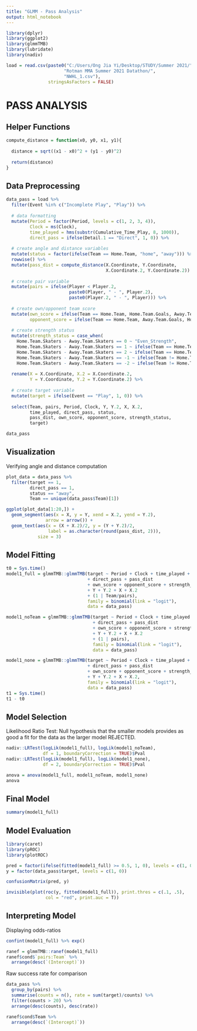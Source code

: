 ```yaml
---
title: "GLMM - Pass Analysis"
output: html_notebook
---
```


```r
library(dplyr)
library(ggplot2)
library(glmmTMB)
library(lubridate)
library(nadiv)
```

```r
load = read.csv(paste0("C:/Users/Ong Jia Yi/Desktop/STUDY/Summer 2021/",
                      "Rotman MMA Summer 2021 Datathon/",
                      "NWHL_1.csv"),
                stringsAsFactors = FALSE)
```



# PASS ANALYSIS

## Helper Functions

```r
compute_distance = function(x0, y0, x1, y1){
  
  distance = sqrt((x1 - x0)^2 + (y1 - y0)^2)
  
  return(distance)
}
```


## Data Preprocessing

```r
data_pass = load %>%
  filter(Event %in% c("Incomplete Play", "Play")) %>% 
  
  # data formatting
  mutate(Period = factor(Period, levels = c(1, 2, 3, 4)),
         Clock = ms(Clock),
         time_played = hms(substr(Cumulative_Time_Play, 8, 1000)),
         direct_pass = ifelse(Detail.1 == "Direct", 1, 0)) %>%
  
  # create angle and distance variables
  mutate(status = factor(ifelse(Team == Home.Team, "home", "away"))) %>%
  rowwise() %>%
  mutate(pass_dist = compute_distance(X.Coordinate, Y.Coordinate,
                                      X.Coordinate.2, Y.Coordinate.2)) %>%
  
  # create pair variable
  mutate(pairs = ifelse(Player < Player.2,
                        paste0(Player, " - ", Player.2),
                        paste0(Player.2, " - ", Player))) %>%
  
  # create own/opponent team score
  mutate(own_score = ifelse(Team == Home.Team, Home.Team.Goals, Away.Team.Goals),
         opponent_score = ifelse(Team == Home.Team, Away.Team.Goals, Home.Team.Goals)) %>%
  
  # create strength status
  mutate(strength_status = case_when(
    Home.Team.Skaters - Away.Team.Skaters == 0 ~ "Even_Strength",
    Home.Team.Skaters - Away.Team.Skaters == 1 ~ ifelse(Team == Home.Team, "Power_Play_1", "Penalty_Kill_1"),
    Home.Team.Skaters - Away.Team.Skaters == 2 ~ ifelse(Team == Home.Team, "Power_Play_2", "Penalty_Kill_2"),
    Home.Team.Skaters - Away.Team.Skaters == -1 ~ ifelse(Team != Home.Team, "Power_Play_1", "Penalty_Kill_1"),
    Home.Team.Skaters - Away.Team.Skaters == -2 ~ ifelse(Team != Home.Team, "Power_Play_2", "Penalty_Kill_2"))) %>%
  
  rename(X = X.Coordinate, X.2 = X.Coordinate.2,
         Y = Y.Coordinate, Y.2 = Y.Coordinate.2) %>%
  
  # create target variable
  mutate(target = ifelse(Event == "Play", 1, 0)) %>%
  
  select(Team, pairs, Period, Clock, Y, Y.2, X, X.2,
         time_played, direct_pass, status,
         pass_dist, own_score, opponent_score, strength_status,
         target)
```

```r
data_pass
```


## Visualization

Verifying angle and distance computation
```r
plot_data = data_pass %>%
  filter(target == 1,
         direct_pass == 1,
         status == "away",
         Team == unique(data_pass$Team)[1])

ggplot(plot_data[1:20,]) +
  geom_segment(aes(x = X, y = Y, xend = X.2, yend = Y.2),
               arrow = arrow()) +
  geom_text(aes(x = (X + X.2)/2, y = (Y + Y.2)/2,
                label = as.character(round(pass_dist, 2))),
            size = 3)
```


## Model Fitting

```r
t0 = Sys.time()
model1_full = glmmTMB::glmmTMB(target ~ Period + Clock + time_played + status
                               + direct_pass + pass_dist 
                               + own_score + opponent_score + strength_status
                               + Y + Y.2 + X + X.2
                               + (1 | Team/pairs), 
                               family = binomial(link = "logit"), 
                               data = data_pass)

model1_noTeam = glmmTMB::glmmTMB(target ~ Period + Clock + time_played + status
                                 + direct_pass + pass_dist 
                                 + own_score + opponent_score + strength_status
                                 + Y + Y.2 + X + X.2
                                 + (1 | pairs), 
                                 family = binomial(link = "logit"), 
                                 data = data_pass)

model1_none = glmmTMB::glmmTMB(target ~ Period + Clock + time_played + status
                               + direct_pass + pass_dist 
                               + own_score + opponent_score + strength_status
                               + Y + Y.2 + X + X.2, 
                               family = binomial(link = "logit"), 
                               data = data_pass)
t1 = Sys.time()
t1 - t0
```


## Model Selection

Likelihood Ratio Test:
Null hypothesis that the smaller models provides as good a fit for the data as the larger model
REJECTED.
```r
nadiv::LRTest(logLik(model1_full), logLik(model1_noTeam), 
              df = 1, boundaryCorrection = TRUE)$Pval
nadiv::LRTest(logLik(model1_full), logLik(model1_none), 
              df = 2, boundaryCorrection = TRUE)$Pval
```

```r
anova = anova(model1_full, model1_noTeam, model1_none)
anova
```


## Final Model

```r
summary(model1_full)
```


## Model Evaluation

```r
library(caret)
library(pROC)
library(plotROC)
```

```r
pred = factor(ifelse(fitted(model1_full) >= 0.5, 1, 0), levels = c(1, 0))
y = factor(data_pass$target, levels = c(1, 0))
```

```r
confusionMatrix(pred, y)
```

```r
invisible(plot(roc(y, fitted(model1_full)), print.thres = c(.1, .5),
               col = "red", print.auc = T))
```


## Interpreting Model

Displaying odds-ratios
```r
confint(model1_full) %>% exp()
```

```r
ranef = glmmTMB::ranef(model1_full)
ranef$cond$`pairs:Team` %>%
  arrange(desc(`(Intercept)`))
```

Raw success rate for comparison
```r
data_pass %>%
  group_by(pairs) %>%
  summarise(counts = n(), rate = sum(target)/counts) %>%
  filter(counts > 20) %>%
  arrange(desc(counts), desc(rate))
```

```r
ranef$cond$Team %>%
  arrange(desc(`(Intercept)`))
```


